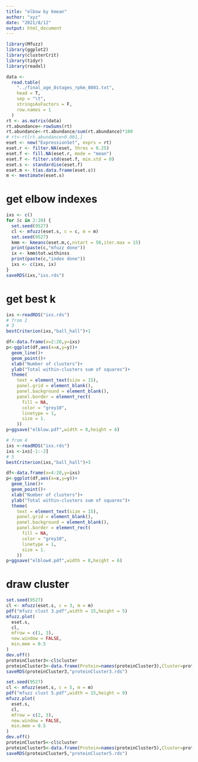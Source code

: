```yaml
---
title: "elbow by kmean"
author: "xyz"
date: "2021/8/12"
output: html_document
---
```


```r
library(Mfuzz)
library(ggplot2)
library(clusterCrit)
library(tidyr)
library(readxl)
```


```r
data <-
  read.table(
    "../final_age_8stages_rpkm_0801.txt",
    head = T,
    sep = "\t",
    stringsAsFactors = F,
    row.names = 1
  )
rt <- as.matrix(data)
rt.abundance<-rowSums(rt)
rt.abundance<-rt.abundance/sum(rt.abundance)*100
# rt<-rt[rt.abundance>0.001,]
eset <- new("ExpressionSet", exprs = rt)
eset.r <- filter.NA(eset, thres = 0.25)
eset.f <- fill.NA(eset.r, mode = "mean")
eset.f <- filter.std(eset.f, min.std = 0)
eset.s <- standardise(eset.f)
eset.m <- t(as.data.frame(eset.s))
m <- mestimate(eset.s)
```

# get elbow indexes

```r
ixs <- c()
for (c in 2:20) {
  set.seed(9527)
  cl <- mfuzz(eset.s, c = c, m = m)
  set.seed(9527)
  kmm <- kmeans(eset.m,c,nstart = 50,iter.max = 15)
  print(paste(c,"mfuzz done"))
  ix <- kmm$tot.withinss
  print(paste(c,"index done"))
  ixs <- c(ixs, ix)
}
saveRDS(ixs,"ixs.rds")
```

# get best k 

```r
ixs <-readRDS("ixs.rds")
# from 2
# 3
bestCriterion(ixs,"ball_hall")+1

df<-data.frame(x=2:20,y=ixs)
p<-ggplot(df,aes(x=x,y=y))+
  geom_line()+
  geom_point()+
  xlab("Number of clusters")+
  ylab("Total within-clusters sum of squares")+
  theme(
    text = element_text(size = 15),
    panel.grid = element_blank(),
    panel.background = element_blank(),
    panel.border = element_rect(
      fill = NA,
      color = "grey10",
      linetype = 1,
      size = 1.
    ))
p+ggsave("elblow.pdf",width = 8,height = 6)

# from 4
ixs <-readRDS("ixs.rds")
ixs <-ixs[-1:-2]
# 5
bestCriterion(ixs,"ball_hall")+3

df<-data.frame(x=4:20,y=ixs)
p<-ggplot(df,aes(x=x,y=y))+
  geom_line()+
  geom_point()+
  xlab("Number of clusters")+
  ylab("Total within-clusters sum of squares")+
  theme(
    text = element_text(size = 15),
    panel.grid = element_blank(),
    panel.background = element_blank(),
    panel.border = element_rect(
      fill = NA,
      color = "grey10",
      linetype = 1,
      size = 1.
    ))
p+ggsave("elblow4.pdf",width = 8,height = 6)
```

# draw cluster

```r
set.seed(9527)
cl <- mfuzz(eset.s, c = 3, m = m)
pdf("mfuzz clust 3.pdf",width = 15,height = 5)
mfuzz.plot(
  eset.s,
  cl,
  mfrow = c(1, 3),
  new.window = FALSE,
  min.mem = 0.5
)
dev.off()
proteinCluster3<-cl$cluster
proteinCluster3<-data.frame(Protein=names(proteinCluster3),Cluster=proteinCluster3)
saveRDS(proteinCluster3,"proteinCluster3.rds")

set.seed(9527)
cl <- mfuzz(eset.s, c = 5, m = m)
pdf("mfuzz clust 5.pdf",width = 15,height = 9)
mfuzz.plot(
  eset.s,
  cl,
  mfrow = c(2, 3),
  new.window = FALSE,
  min.mem = 0.5
)
dev.off()
proteinCluster5<-cl$cluster
proteinCluster5<-data.frame(Protein=names(proteinCluster5),Cluster=proteinCluster5)
saveRDS(proteinCluster5,"proteinCluster5.rds")
```

